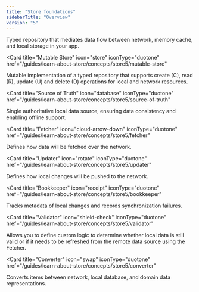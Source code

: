 ```yaml
---
title: "Store foundations"
sidebarTitle: "Overview"
version: "5"
---
```


<CardGroup cols={2}>
  <Card title="Store" icon="store-lock" iconType="duotone" href="/guides/learn-about-store/concepts/store5/store">
    Typed repository that mediates data flow between network, memory cache, and local storage in your app.
  </Card>

<Card
  title="Mutable Store"
  icon="store"
  iconType="duotone"
  href="/guides/learn-about-store/concepts/store5/mutable-store"
>
  Mutable implementation of a typed repository that supports create (C), read
  (R), update (U) and delete (D) operations for local and network resources.
</Card>

<Card
  title="Source of Truth"
  icon="database"
  iconType="duotone"
  href="/guides/learn-about-store/concepts/store5/source-of-truth"
>
  Single authoritative local data source, ensuring data consistency and enabling
  offline support.
</Card>

<Card
  title="Fetcher"
  icon="cloud-arrow-down"
  iconType="duotone"
  href="/guides/learn-about-store/concepts/store5/fetcher"
>
  Defines how data will be fetched over the network.
</Card>

<Card
  title="Updater"
  icon="rotate"
  iconType="duotone"
  href="/guides/learn-about-store/concepts/store5/updater"
>
  Defines how local changes will be pushed to the network.
</Card>

<Card
  title="Bookkeeper"
  icon="receipt"
  iconType="duotone"
  href="/guides/learn-about-store/concepts/store5/bookkeeper"
>
  Tracks metadata of local changes and records synchronization failures.
</Card>

<Card
  title="Validator"
  icon="shield-check"
  iconType="duotone"
  href="/guides/learn-about-store/concepts/store5/validator"
>
  Allows you to define custom logic to determine whether local data is still
  valid or if it needs to be refreshed from the remote data source using the
  Fetcher.
</Card>

<Card
  title="Converter"
  icon="swap"
  iconType="duotone"
  href="/guides/learn-about-store/concepts/store5/converter"
>
  Converts items between network, local database, and domain data
  representations.
</Card>

</CardGroup>
